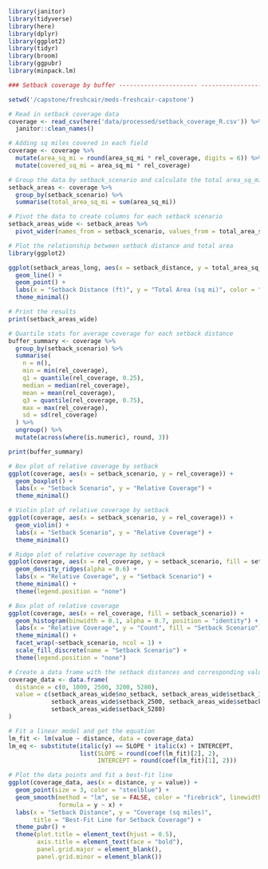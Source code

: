 ```r
library(janitor)
library(tidyverse)
library(here)
library(dplyr)
library(ggplot2)
library(tidyr)
library(broom)
library(ggpubr)
library(minpack.lm)
```


```r
### Setback coverage by buffer ---------------------- ----------------------

setwd('/capstone/freshcair/meds-freshcair-capstone')

# Read in setback coverage data
coverage <- read_csv(here('data/processed/setback_coverage_R.csv')) %>% 
  janitor::clean_names()

# Adding sq miles covered in each field
coverage <- coverage %>% 
  mutate(area_sq_mi = round(area_sq_mi * rel_coverage, digits = 6)) %>% 
  mutate(covered_sq_mi = area_sq_mi * rel_coverage)

# Group the data by setback_scenario and calculate the total area_sq_mi for each scenario
setback_areas <- coverage %>%
  group_by(setback_scenario) %>%
  summarise(total_area_sq_mi = sum(area_sq_mi)) 

# Pivot the data to create columns for each setback scenario
setback_areas_wide <- setback_areas %>%
  pivot_wider(names_from = setback_scenario, values_from = total_area_sq_mi)

# Plot the relationship between setback distance and total area
library(ggplot2)

ggplot(setback_areas_long, aes(x = setback_distance, y = total_area_sq_mi, color = setback_scenario)) +
  geom_line() +
  geom_point() +
  labs(x = "Setback Distance (ft)", y = "Total Area (sq mi)", color = "Setback Scenario") +
  theme_minimal()

# Print the results
print(setback_areas_wide)

# Quartile stats for average coverage for each setback distance
buffer_summary <- coverage %>% 
  group_by(setback_scenario) %>% 
  summarise(
    n = n(),
    min = min(rel_coverage),
    q1 = quantile(rel_coverage, 0.25),
    median = median(rel_coverage),
    mean = mean(rel_coverage),
    q3 = quantile(rel_coverage, 0.75),
    max = max(rel_coverage),
    sd = sd(rel_coverage)
  ) %>%
  ungroup() %>%
  mutate(across(where(is.numeric), round, 3))

print(buffer_summary)

# Box plot of relative coverage by setback
ggplot(coverage, aes(x = setback_scenario, y = rel_coverage)) +
  geom_boxplot() +
  labs(x = "Setback Scenario", y = "Relative Coverage") +
  theme_minimal()

# Violin plot of relative coverage by setback 
ggplot(coverage, aes(x = setback_scenario, y = rel_coverage)) +
  geom_violin() +
  labs(x = "Setback Scenario", y = "Relative Coverage") +
  theme_minimal()

# Ridge plot of relative coverage by setback
ggplot(coverage, aes(x = rel_coverage, y = setback_scenario, fill = setback_scenario)) +
  geom_density_ridges(alpha = 0.6) +
  labs(x = "Relative Coverage", y = "Setback Scenario") +
  theme_minimal() +
  theme(legend.position = "none")

# Box plot of relative coverage 
ggplot(coverage, aes(x = rel_coverage, fill = setback_scenario)) +
  geom_histogram(binwidth = 0.1, alpha = 0.7, position = "identity") +
  labs(x = "Relative Coverage", y = "Count", fill = "Setback Scenario") +
  theme_minimal() +
  facet_wrap(~setback_scenario, ncol = 1) +
  scale_fill_discrete(name = "Setback Scenario") +
  theme(legend.position = "none")
```
```r
# Create a data frame with the setback distances and corresponding values
coverage_data <- data.frame(
  distance = c(0, 1000, 2500, 3200, 5280),
  value = c(setback_areas_wide$no_setback, setback_areas_wide$setback_1000,
            setback_areas_wide$setback_2500, setback_areas_wide$setback_3200,
            setback_areas_wide$setback_5280)
)

# Fit a linear model and get the equation
lm_fit <- lm(value ~ distance, data = coverage_data)
lm_eq <- substitute(italic(y) == SLOPE * italic(x) + INTERCEPT,
                    list(SLOPE = round(coef(lm_fit)[2], 2),
                         INTERCEPT = round(coef(lm_fit)[1], 2)))

# Plot the data points and fit a best-fit line
ggplot(coverage_data, aes(x = distance, y = value)) +
  geom_point(size = 3, color = "steelblue") +
  geom_smooth(method = "lm", se = FALSE, color = "firebrick", linewidth = 1.2,
              formula = y ~ x) +
  labs(x = "Setback Distance", y = "Coverage (sq miles)",
       title = "Best-Fit Line for Setback Coverage") +
  theme_pubr() +
  theme(plot.title = element_text(hjust = 0.5),
        axis.title = element_text(face = "bold"),
        panel.grid.major = element_blank(),
        panel.grid.minor = element_blank())
```


